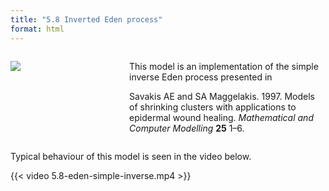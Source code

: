 ```yaml
---
title: "5.8 Inverted Eden process"
format: html
---
```


:::: {.columns}
::: {.column width=35%}
[![](5.8-edenSimpleInverse.png){style="padding-right:10px;"}](5.8-eden-simple-inverse.nlogox)
:::

::: {.column width=65%}
This model is an implementation of the simple inverse Eden process presented in

Savakis AE and SA Maggelakis. 1997. Models of shrinking clusters with applications to epidermal wound healing. _Mathematical and Computer Modelling_ **25** 1–6.
:::
::::

Typical behaviour of this model is seen in the video below.

{{< video 5.8-eden-simple-inverse.mp4 >}}